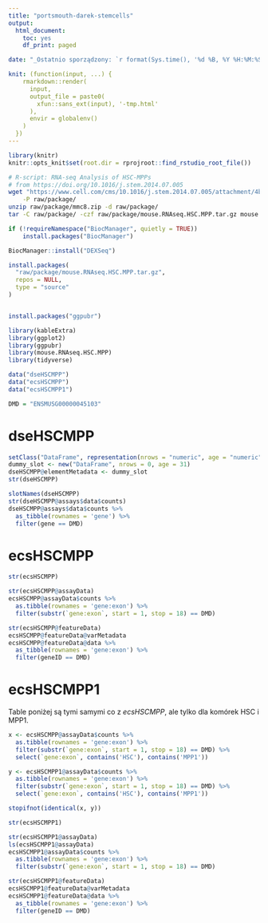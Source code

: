 ```yaml
---
title: "portsmouth-darek-stemcells"
output:
  html_document:
    toc: yes
    df_print: paged

date: "_Ostatnio sporządzony: `r format(Sys.time(), '%d %B, %Y %H:%M:%S')`_"

knit: (function(input, ...) {
    rmarkdown::render(
      input,
      output_file = paste0(
        xfun::sans_ext(input), '-tmp.html'
      ),
      envir = globalenv()
    )
  })
---
```


<STYLE TYPE="text/css">
  table {
    font-size: 12px;
  }
</STYLE>

```r
library(knitr)
knitr::opts_knit$set(root.dir = rprojroot::find_rstudio_root_file())
```

```bash
# R-script: RNA-seq Analysis of HSC-MPPs
# from https://doi.org/10.1016/j.stem.2014.07.005
wget "https://www.cell.com/cms/10.1016/j.stem.2014.07.005/attachment/4b75e9f1-97f4-4d53-beba-7e4e023f5969/mmc8.zip" \
    -P raw/package/
unzip raw/package/mmc8.zip -d raw/package/
tar -C raw/package/ -czf raw/package/mouse.RNAseq.HSC.MPP.tar.gz mouse.RNAseq.HSC.MPP/
```


```r
if (!requireNamespace("BiocManager", quietly = TRUE))
    install.packages("BiocManager")

BiocManager::install("DEXSeq")

install.packages(
  "raw/package/mouse.RNAseq.HSC.MPP.tar.gz",
  repos = NULL,
  type = "source"
)


install.packages("ggpubr")
```

```r
library(kableExtra)
library(ggplot2)
library(ggpubr)
library(mouse.RNAseq.HSC.MPP)
library(tidyverse)
```

```r
data("dseHSCMPP")
data("ecsHSCMPP")
data("ecsHSCMPP1")

DMD = "ENSMUSG00000045103"
```


# dseHSCMPP

```r
setClass("DataFrame", representation(nrows = "numeric", age = "numeric"))
dummy_slot <- new("DataFrame", nrows = 0, age = 31)
dseHSCMPP@elementMetadata <- dummy_slot
str(dseHSCMPP)
```

```r
slotNames(dseHSCMPP)
str(dseHSCMPP@assays$data$counts)
dseHSCMPP@assays$data$counts %>%
  as_tibble(rownames = 'gene') %>%
  filter(gene == DMD)
```


# ecsHSCMPP

```r
str(ecsHSCMPP)
```

```r
str(ecsHSCMPP@assayData)
ecsHSCMPP@assayData$counts %>%
  as.tibble(rownames = 'gene:exon') %>%
  filter(substr(`gene:exon`, start = 1, stop = 18) == DMD)
```

```r
str(ecsHSCMPP@featureData)
ecsHSCMPP@featureData@varMetadata
ecsHSCMPP@featureData@data %>%
  as_tibble(rownames = 'gene:exon') %>%
  filter(geneID == DMD)
```


# ecsHSCMPP1

Table poniżej są tymi samymi co z _ecsHSCMPP_, ale tylko dla komórek HSC i MPP1.

```r
x <- ecsHSCMPP@assayData$counts %>%
  as.tibble(rownames = 'gene:exon') %>%
  filter(substr(`gene:exon`, start = 1, stop = 18) == DMD) %>%
  select(`gene:exon`, contains('HSC'), contains('MPP1'))

y <- ecsHSCMPP1@assayData$counts %>%
  as.tibble(rownames = 'gene:exon') %>%
  filter(substr(`gene:exon`, start = 1, stop = 18) == DMD) %>%
  select(`gene:exon`, contains('HSC'), contains('MPP1'))

stopifnot(identical(x, y))
```

```r
str(ecsHSCMPP1)
```

```r
str(ecsHSCMPP1@assayData)
ls(ecsHSCMPP1@assayData)
ecsHSCMPP1@assayData$counts %>%
  as.tibble(rownames = 'gene:exon') %>%
  filter(substr(`gene:exon`, start = 1, stop = 18) == DMD)
```

```r
str(ecsHSCMPP1@featureData)
ecsHSCMPP1@featureData@varMetadata
ecsHSCMPP1@featureData@data %>%
  as_tibble(rownames = 'gene:exon') %>%
  filter(geneID == DMD)
```
